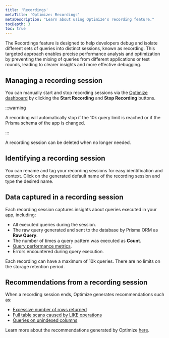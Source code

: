```yaml
---
title: 'Recordings'
metaTitle: 'Optimize: Recordings'
metaDescription: "Learn about using Optimize's recording feature."
tocDepth: 3
toc: true
---
```


The Recordings feature is designed to help developers debug and isolate different sets of queries into distinct sessions, known as recording. This targeted approach enables precise performance analysis and optimization by preventing the mixing of queries from different applications or test rounds, leading to clearer insights and more effective debugging.

## Managing a recording session

You can manually start and stop recording sessions via the [Optimize dashboard](https://optimize.prisma.io) by clicking the **Start Recording** and **Stop Recording** buttons.

:::warning

A recording will automatically stop if the 10k query limit is reached or if the Prisma schema of the app is changed.

:::

A recording session can be deleted when no longer needed.

## Identifying a recording session

You can rename and tag your recording sessions for easy identification and context. Click on the generated default name of the recording session and type the desired name.

## Data captured in a recording session

Each recording session captures insights about queries executed in your app, including:
- All executed queries during the session.
- The raw query generated and sent to the database by Prisma ORM as **Raw Query**.
- The number of times a query pattern was executed as **Count**.
- [Query performance metrics](/optimize/performance-metrics).
- Errors encountered during query execution.

Each recording can have a maximum of 10k queries. There are no limits on the storage retention period.

## Recommendations from a recording session

When a recording session ends, Optimize generates recommendations such as:
- [Excessive number of rows returned](/optimize/recommendations/excessive-number-of-rows-returned)
- [Full table scans caused by LIKE operations](/optimize/recommendations/full-table-scans-caused-by-like-operations)
- [Queries on unindexed columns](/optimize/recommendations/queries-on-unindexed-columns)

Learn more about the recommendations generated by Optimize [here](/optimize/recommendations).
